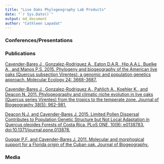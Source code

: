 ---
title: "Live Oaks Phylogeography Lab Products"
date: "`r Sys.Date()`"
output: md_document
author: "Cathleen Lapadat"
---

### Conferences/Presentations  


### Publications

[Cavender-Bares J., Gonzalez-Rodriguez A., Eaton D.A.R., Hip A.A.L, Buelke A., and Manos P.S. 2015. Phylogeny and biogeography of the American live oaks (Quercus subsection Virentes): a genomic and population genetics approach. Molecular Ecology 24: 3668-3687.](https://drive.google.com/file/d/1woKJ0XBQ_CTwRGbVIb2GWm0GFb7I3Dur/view?usp=sharing)

[Cavender-Bares J., Gonzalez-Rodriguez A., Pahlich A., Koehler K., and Deacon N. 2011. Phylogeography and climatic niche evolution in live oaks (Quercus series Virentes) from the tropics to the temperate zone. Journal of Biogeography 38(5): 962-981.](https://drive.google.com/file/d/1U0s3imC_9xTZoBKXiV8JpuC6q_W8VaZT/view?usp=sharing)

[Deacon N.J. and Cavender-Bares J. 2015. Limited Pollen Dispersal Contributes to Population Genetic Structure but Not Local Adaptation in Quercus oleoides Forests of Costa Rica. PLoS ONE, 10(9): e0138783. doi:10.1371/journal.pone.013878.](https://drive.google.com/file/d/1L6Mk-CFl26t2YB9tBweHROO8FXQGCECH/view?usp=sharing)  

[Guggar P.F. and Cavender-Bares J. 2011. Molecular and morphogical support for a Florida origin of the Cuban oak. Journal of Biogeography.](https://drive.google.com/file/d/1JXrbeiKJDawQeUCU-L-ZUJMX6n92yPK0/view?usp=sharing)


### Media